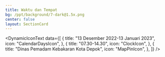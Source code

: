 ```yaml
---
title: Waktu dan Tempat
bg: /ppt/background/7-dark@1.5x.png
center: false
layout: SectionCard
---
```


<DynamicIconText
  data={[
    {
      title: "13 Desember 2022-13 Januari 2023",
      icon: "CalendarDaysIcon",
    },
    {
      title: "07.30-14.30",
      icon: "ClockIcon",
    },
    {
      title: "Dinas Pemadam Kebakaran Kota Depok",
      icon: "MapPinIcon",
    },
  ]}
/>
